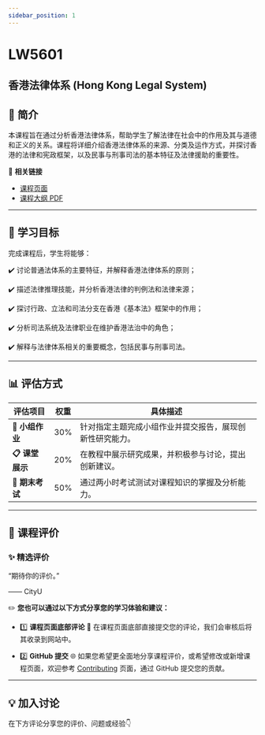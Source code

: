 ```yaml
---
sidebar_position: 1
---
```


# LW5601
## 香港法律体系 (Hong Kong Legal System)

## **📘 简介**
本课程旨在通过分析香港法律体系，帮助学生了解法律在社会中的作用及其与道德和正义的关系。课程将详细介绍香港法律体系的来源、分类及运作方式，并探讨香港的法律和宪政框架，以及民事与刑事司法的基本特征及法律援助的重要性。

🔗 **相关链接**
- [课程页面](https://www.cityu.edu.hk/catalogue/pg/202526/course/LW5601.htm)
- [课程大纲 PDF](https://www.cityu.edu.hk/catalogue/pg/202526/course/LW5601.pdf)

---

## **🎯 学习目标**

完成课程后，学生将能够：

✔️ 讨论普通法体系的主要特征，并解释香港法律体系的原则；

✔️ 描述法律推理技能，并分析香港法律的判例法和法律来源；

✔️ 探讨行政、立法和司法分支在香港《基本法》框架中的作用；

✔️ 分析司法系统及法律职业在维护香港法治中的角色；

✔️ 解释与法律体系相关的重要概念，包括民事与刑事司法。

---

## **📊 评估方式**

| **评估项目**         | **权重** | **具体描述**                                                                                       |
|---------------------|---------|---------------------------------------------------------------------------------------------------|
| **📂 小组作业**       | 30%     | 针对指定主题完成小组作业并提交报告，展现创新性研究能力。                                                 |
| **📋 课堂展示**       | 20%     | 在教程中展示研究成果，并积极参与讨论，提出创新建议。                                                     |
| **📂 期末考试**       | 50%     | 通过两小时考试测试对课程知识的掌握及分析能力。                                                           |

---

## **💬 课程评价**

### ✨ **精选评价**
<div className={commentStyles.commentBox}>
    <p className={commentStyles.commentText}>
        “期待你的评价。”
    </p>
    <p className={commentStyles.commentAuthor}>—— CityU</p>
</div>

✏️ **您也可以通过以下方式分享您的学习体验和建议：**

- 1️⃣ **课程页面底部评论**
💬 在课程页面底部直接提交您的评论，我们会审核后将其收录到网站中。

- 2️⃣ **GitHub 提交**
🌐 如果您希望更全面地分享课程评价，或希望修改或新增课程页面，欢迎参考 [Contributing](/contributing) 页面，通过 GitHub 提交您的贡献。

---

## **💡 加入讨论**

在下方评论分享您的评价、问题或经验👇
<Utterances />
